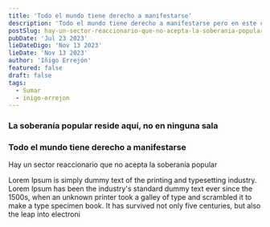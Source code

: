 ```yaml
---
title: 'Todo el mundo tiene derecho a manifestarse'
description: 'Todo el mundo tiene derecho a manifestarse pero en este caso lo que está sucediendo es que hay un sector reaccionario que no acepta la soberanía popular, pero se van a tener que acostumbrar a ella'
postSlug: hay-un-sector-reaccionario-que-no-acepta-la-soberania-popular
pubDate: 'Jul 23 2023'
lieDateDigo: 'Nov 13 2023'
lieDate: 'Nov 13 2023'
author: 'Iñigo Errejón'
featured: false
draft: false
tags:
  - Sumar
  - inigo-errejon
---
```



<VideoBlocks>
	<div slot="before">
		<YouTube id="Ewo9iizMNM8" title="TODO" />
		<h3>La soberanía popular reside aquí, no en ninguna sala</h3>
	</div>
	<div slot="after">
		<YouTube id="Da98Hds_dVc" title="TODO" />
		<h3>Todo el mundo tiene derecho a manifestarse</h3>
    <p>Hay un sector reaccionario que no acepta la soberanía popular</p>
	</div>
</VideoBlocks>

<Timeline>
  <TimelineItem title="El ministro I" date="8 noviembre 2023">
    <p>
      Lorem Ipsum is simply dummy text of the printing and typesetting
      industry. Lorem Ipsum has been the industry's standard dummy text
      ever since the 1500s, when an unknown printer took a galley of type
      and scrambled it to make a type specimen book. It has survived not
      only five centuries, but also the leap into electroni
    </p>
  </TimelineItem>
</Timeline>
